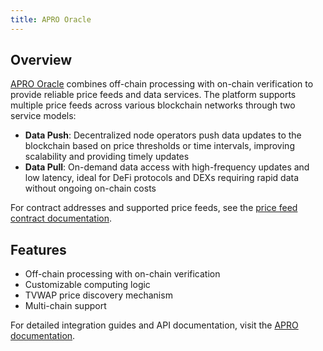 ```yaml
---
title: APRO Oracle
---
```



## Overview

[APRO Oracle](https://apro.com/) combines off-chain processing with on-chain
verification to provide reliable price feeds and data services. The platform
supports multiple price feeds across various blockchain networks through two
service models:

- **Data Push**: Decentralized node operators push data updates to the
  blockchain based on price thresholds or time intervals, improving scalability
  and providing timely updates
- **Data Pull**: On-demand data access with high-frequency updates and low
  latency, ideal for DeFi protocols and DEXs requiring rapid data without
  ongoing on-chain costs

For contract addresses and supported price feeds, see the [price feed contract
documentation](https://docs.apro.com/en/data-push/price-feed-contract).

## Features

- Off-chain processing with on-chain verification
- Customizable computing logic
- TVWAP price discovery mechanism
- Multi-chain support

For detailed integration guides and API documentation, visit the [APRO
documentation](https://docs.apro.com/en).

